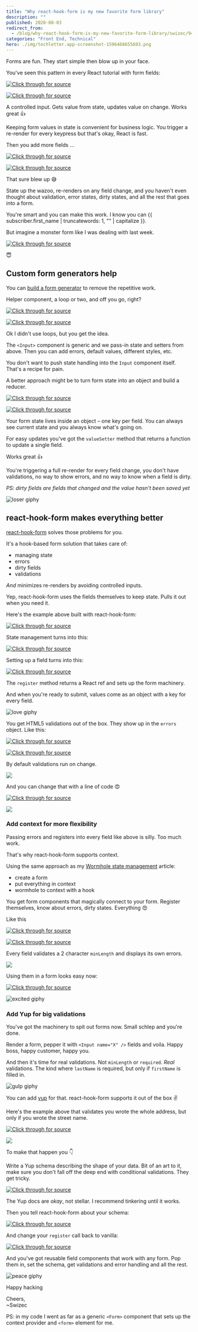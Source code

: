 ```yaml
---
title: "Why react-hook-form is my new favorite form library"
description: ""
published: 2020-08-03
redirect_from:
  - /blog/why-react-hook-form-is-my-new-favorite-form-library/swizec/9467
categories: "Front End, Technical"
hero: ./img/techletter.app-screenshot-1596468655693.png
---
```


Forms are fun. They start simple then blow up in your face.

You've seen this pattern in every React tutorial with form fields:

[![Click through for source](./img/techletter.app-screenshot-1596468655693.png)](https://codesandbox.io/s/jovial-khorana-63819)

[![Click through for source](./img/techletter.app-screenshot-1596468638815.png)](<https://carbon.now.sh/?bg=rgba(255,255,255,1)&t=seti&l=javascript&ds=true&wc=true&wa=true&pv=48px&ph=32px&ln=false&code=const%20%5BfirstName%2C%20setFirstName%5D%20%3D%20useState(%22%22)%3B%0A%0A%2F%2F%20...%0A%3Cinput%0A%20%20name%3D%22firstName%22%0A%20%20value%3D%7BfirstName%7D%0A%20%20onChange%3D%7Bevent%20%3D%3E%20setFirstName(event.target.value)%7D%0A%2F%3E>)

A controlled input. Gets value from state, updates value on change. Works great 👍

Keeping form values in state is convenient for business logic. You trigger a re-render for every keypress but that's okay, React is fast.

Then you add more fields ...

[![Click through for source](./img/techletter.app-screenshot-1596468654063.png)](https://codesandbox.io/s/hardcore-colden-viz62)

[![Click through for source](./img/techletter.app-screenshot-1596468638949.png)](<https://carbon.now.sh/?bg=rgba(255,255,255,1)&t=seti&l=javascript&ds=true&wc=true&wa=true&pv=48px&ph=32px&ln=false&code=%20%20const%20%5BfirstName%2C%20setFirstName%5D%20%3D%20useState(%22%22)%3B%0A%20%20const%20%5BlastName%2C%20setLastName%5D%20%3D%20useState(%22%22)%3B%0A%20%20const%20%5Baddress1%2C%20setAddress1%5D%20%3D%20useState(%22%22)%3B%0A%20%20const%20%5Baddress2%2C%20setAddress2%5D%20%3D%20useState(%22%22)%3B%0A%20%20const%20%5Bcity%2C%20setCity%5D%20%3D%20useState(%22%22)%3B%0A%20%20const%20%5Bzip%2C%20setZip%5D%20%3D%20useState(%22%22)%3B%0A%20%20const%20%5Bstate%2C%20setState%5D%20%3D%20useState(%22%22)%3B>)

That sure blew up 😅

State up the wazoo, re-renders on any field change, and you haven't even thought about validation, error states, dirty states, and all the rest that goes into a form.

You're smart and you can make this work. I know you can {{ subscriber.first_name | truncatewords: 1, "" | capitalize }}.

But imagine a monster form like I was dealing with last week.

[![Click through for source](./img/techletter.app-screenshot-1596468640544.png)](https://twitter.com/Swizec/status/1288627385990918144)

😇

## Custom form generators help

You can [build a form generator](https://swizec.com/blog/why-you-should-build-a-form-generator/swizec/9394) to remove the repetitive work.

Helper component, a loop or two, and off you go, right?

[![Click through for source](./img/techletter.app-screenshot-1596468638431.png)](<https://carbon.now.sh/?bg=rgba(255,255,255,1)&t=seti&l=javascript&ds=true&wc=true&wa=true&pv=48px&ph=32px&ln=false&code=const%20Input%20%3D%20(%7B%20name%2C%20value%2C%20setValue%2C%20placeholder%20%7D)%20%3D%3E%20(%0A%20%20%3Cinput%0A%20%20%20%20name%3D%7Bname%7D%0A%20%20%20%20value%3D%7Bvalue%7D%0A%20%20%20%20placeholder%3D%7Bplaceholder%7D%0A%20%20%20%20onChange%3D%7Bevent%20%3D%3E%20setValue(event.target.value)%7D%0A%20%20%2F%3E%0A)%3B>)

[![Click through for source](./img/techletter.app-screenshot-1596468654418.png)](https://codesandbox.io/s/friendly-hypatia-j27ck)

Ok I didn't use loops, but you get the idea.

The `<Input>` component is generic and we pass-in state and setters from above. Then you can add errors, default values, different styles, etc.

You don't want to push state handling into the `Input` component itself. That's a recipe for pain.

A better approach might be to turn form state into an object and build a reducer.

[![Click through for source](./img/techletter.app-screenshot-1596468655220.png)](https://codesandbox.io/s/recursing-bogdan-i2c4x)

[![Click through for source](./img/techletter.app-screenshot-1596468638930.png)](<https://carbon.now.sh/?bg=rgba(255,255,255,1)&t=seti&l=javascript&ds=true&wc=true&wa=true&pv=48px&ph=32px&ln=false&code=%20%20const%20%5B%0A%20%20%20%20%7B%20firstName%2C%20lastName%2C%20address1%2C%20address2%2C%20city%2C%20zip%2C%20state%20%7D%2C%0A%20%20%20%20setState%0A%20%20%5D%20%3D%20useState(%7B%0A%20%20%20%20firstName%3A%20%22%22%2C%0A%20%20%20%20lastName%3A%20%22%22%2C%0A%20%20%20%20address1%3A%20%22%22%2C%0A%20%20%20%20address2%3A%20%22%22%2C%0A%20%20%20%20city%3A%20%22%22%2C%0A%20%20%20%20zip%3A%20%22%22%2C%0A%20%20%20%20state%3A%20%22%22%0A%20%20%7D)%3B%0A%0A%20%20function%20valueSetter(name)%20%7B%0A%20%20%20%20return%20value%20%3D%3E%0A%20%20%20%20%20%20setState(formState%20%3D%3E%20%7B%0A%20%20%20%20%20%20%20%20return%20%7B%0A%20%20%20%20%20%20%20%20%20%20...formState%2C%0A%20%20%20%20%20%20%20%20%20%20%5Bname%5D%3A%20value%0A%20%20%20%20%20%20%20%20%7D%3B%0A%20%20%20%20%20%20%7D)%3B%0A%20%20%7D%0A%20%20%0A%20%20%2F%2F%20...%0A%20%20%0A%20%20%3CInput%0A%20%20%20%20%20%20name%3D%22lastName%22%0A%20%20%20%20%20%20value%3D%7BlastName%7D%0A%20%20%20%20%20%20setValue%3D%7BvalueSetter(%22lastName%22)%7D%0A%20%20%20%20%2F%3E>)

Your form state lives inside an object – one key per field. You can always see current state and you always know what's going on.

For easy updates you've got the `valueSetter` method that returns a function to update a single field.

Works great 👍

You're triggering a full re-render for every field change, you don't have validations, no way to show errors, and no way to know when a field is dirty.

_PS: dirty fields are fields that changed and the value hasn't been saved yet_

![loser giphy](./img/media-mcH0upG1TeEak-giphy.gif)

## react-hook-form makes everything better

[react-hook-form](https://react-hook-form.com/) solves those problems for you.

It's a hook-based form solution that takes care of:

- managing state
- errors
- dirty fields
- validations

_And_ minimizes re-renders by avoiding controlled inputs.

Yep, react-hook-form uses the fields themselves to keep state. Pulls it out when you need it.

Here's the example above built with react-hook-form:

[![Click through for source](./img/techletter.app-screenshot-1596468653651.png)](https://codesandbox.io/s/staging-lake-gg7zm)

State management turns into this:

[![Click through for source](./img/techletter.app-screenshot-1596468638585.png)](<https://carbon.now.sh/?bg=rgba(255,255,255,1)&t=seti&l=javascript&ds=true&wc=true&wa=true&pv=48px&ph=32px&ln=false&code=const%20%7B%20register%2C%20handleSubmit%20%7D%20%3D%20useForm()%3B>)

Setting up a field turns into this:

[![Click through for source](./img/techletter.app-screenshot-1596468638643.png)](<https://carbon.now.sh/?bg=rgba(255,255,255,1)&t=seti&l=javascript&ds=true&wc=true&wa=true&pv=48px&ph=32px&ln=false&code=const%20Input%20%3D%20(%7B%20name%2C%20register%20%7D)%20%3D%3E%20(%0A%09%3Cinput%20name%3D%7Bname%7D%20ref%3D%7Bregister%7D%20%2F%3E%0A)>)

The `register` method returns a React ref and sets up the form machinery.

And when you're ready to submit, values come as an object with a key for every field.

![love giphy](./img/media-26FLdmIp6wJr91JAI-giphy.gif)

You get HTML5 validations out of the box. They show up in the `errors` object. Like this:

[![Click through for source](./img/techletter.app-screenshot-1596468835077.png)](https://codesandbox.io/s/shy-leftpad-c82j0)

[![Click through for source](./img/techletter.app-screenshot-1596468638835.png)](<https://carbon.now.sh/?bg=rgba(255,255,255,1)&t=seti&l=javascript&ds=true&wc=true&wa=true&pv=48px&ph=32px&ln=false&code=const%20Input%20%3D%20(%7B%20name%2C%20register%2C%20errors%2C%20placeholder%20%7D)%20%3D%3E%20(%0A%20%20%3C%3E%0A%20%20%20%20%3Cinput%0A%20%20%20%20%20%20name%3D%7Bname%7D%0A%20%20%20%20%20%20ref%3D%7Bregister(%7B%20minLength%3A%205%20%7D)%7D%0A%20%20%20%20%20%20placeholder%3D%7Bplaceholder%7D%0A%20%20%20%20%2F%3E%0A%20%20%20%20%7Berrors%20%26%26%20%3Cspan%3E%7Bname%7D%20is%20invalid%3C%2Fspan%3E%7D%0A%20%20%3C%2F%3E%0A)%3B%0A%0A%2F%2F%20...%0A%20%20const%20%7B%20register%2C%20handleSubmit%2C%20errors%20%7D%20%3D%20useForm()%3B%0A%20%20%0A%2F%2F%20...%0A%3CInput%20name%3D%22firstName%22%20register%3D%7Bregister%7D%20errors%3D%7Berrors.firstName%7D%20%2F%3E>)

By default validations run on change.

![](./img/8OoC3l4.gif)

And you can change that with a line of code 😍

[![Click through for source](./img/techletter.app-screenshot-1596468638418.png)](<https://carbon.now.sh/?bg=rgba(255,255,255,1)&t=seti&l=javascript&ds=true&wc=true&wa=true&pv=48px&ph=32px&ln=false&code=const%20%7B%20register%2C%20handleSubmit%2C%20errors%20%7D%20%3D%20useForm(%7B%0A%09mode%3A%20'onBlur'%0A%7D)%3B>)

![](./img/DnFojjm.gif)

### Add context for more flexibility

Passing errors and registers into every field like above is silly. Too much work.

That's why react-hook-form supports context.

Using the same approach as my [Wormhole state management](https://swizec.com/blog/wormhole-state-management/swizec/9442) article:

- create a form
- put everything in context
- wormhole to context with a hook

You get form components that magically connect to your form. Register themselves, know about errors, dirty states. Everything 😍

Like this

[![Click through for source](./img/techletter.app-screenshot-1596468652847.png)](https://codesandbox.io/s/optimistic-euclid-46ifb)

[![Click through for source](./img/techletter.app-screenshot-1596468638708.png)](<https://carbon.now.sh/?bg=rgba(255,255,255,1)&t=seti&l=javascript&ds=true&wc=true&wa=true&pv=48px&ph=32px&ln=false&code=const%20Input%20%3D%20(%7B%20name%2C%20placeholder%20%7D)%20%3D%3E%20%7B%0A%20%20const%20%7B%20register%2C%20errors%20%7D%20%3D%20useFormContext()%3B%0A%0A%20%20return%20(%0A%20%20%20%20%3C%3E%0A%20%20%20%20%20%20%3Cinput%0A%20%20%20%20%20%20%20%20name%3D%7Bname%7D%0A%20%20%20%20%20%20%20%20ref%3D%7Bregister(%7B%20minLength%3A%202%20%7D)%7D%0A%20%20%20%20%20%20%20%20placeholder%3D%7Bplaceholder%7D%0A%20%20%20%20%20%20%2F%3E%0A%20%20%20%20%20%20%7Berrors%5Bname%5D%20%26%26%20%3Cspan%3E%7Bname%7D%20is%20invalid%3C%2Fspan%3E%7D%0A%20%20%20%20%3C%2F%3E%0A%20%20)%3B%0A%7D%3B>)

Every field validates a 2 character `minLength` and displays its own errors.

![](./img/t10OP3q.gif)

Using them in a form looks easy now:

[![Click through for source](./img/techletter.app-screenshot-1596468638827.png)](<https://carbon.now.sh/?bg=rgba(255,255,255,1)&t=seti&l=javascript&ds=true&wc=true&wa=true&pv=48px&ph=32px&ln=false&code=%3CInput%20name%3D%22firstName%22%20%2F%3E>)

![excited giphy](./img/media-UO5elnTqo4vSg-giphy.gif)

### Add Yup for big validations

You've got the machinery to spit out forms now. Small schlep and you're done.

Render a form, pepper it with `<Input name="X" />` fields and voila. Happy boss, happy customer, happy you.

And then it's time for real validations. Not `minLength` or `required`. _Real_ validations. The kind where `lastName` is required, but only if `firstName` is filled in.

![gulp giphy](./img/media-13YroVUrUrLCec-giphy-downsized-medium.gif)

You can add [yup](https://github.com/jquense/yup) for that. react-hook-form supports it out of the box ✌️

Here's the example above that validates you wrote the whole address, but only if you wrote the street name.

[![Click through for source](./img/techletter.app-screenshot-1596468656833.png)](https://codesandbox.io/s/dreamy-rain-xoc5s)

![](./img/SrY8mvc.gif)

To make that happen you 👇

Write a Yup schema describing the shape of your data. Bit of an art to it, make sure you don't fall off the deep end with conditional validations. They get tricky.

[![Click through for source](./img/techletter.app-screenshot-1596468638837.png)](<https://carbon.now.sh/?bg=rgba(255,255,255,1)&t=seti&l=javascript&ds=true&wc=true&wa=true&pv=48px&ph=32px&ln=false&code=const%20schema%20%3D%20yup.object().shape(%7B%0A%20%20firstName%3A%20yup.string()%2C%0A%20%20lastName%3A%20yup.string()%2C%0A%20%20address1%3A%20yup.string()%2C%0A%20%20address2%3A%20yup.string()%2C%0A%20%20city%3A%20yup.string().when(%22address1%22%2C%20%7B%0A%20%20%20%20is%3A%20address1%20%3D%3E%20address1.length%20%3E%200%2C%0A%20%20%20%20then%3A%20yup.string().required()%0A%20%20%7D)%2C%0A%20%20state%3A%20yup.string().when(%22address1%22%2C%20%7B%0A%20%20%20%20is%3A%20address1%20%3D%3E%20address1.length%20%3E%200%2C%0A%20%20%20%20then%3A%20yup.string().required()%0A%20%20%7D)%2C%0A%20%20zip%3A%20yup.string().when(%22address1%22%2C%20%7B%0A%20%20%20%20is%3A%20address1%20%3D%3E%20address1.length%20%3E%200%2C%0A%20%20%20%20then%3A%20yup.string().required()%0A%20%20%7D)%0A%7D)%3B>)

The Yup docs are _okay_, not stellar. I recommend tinkering until it works.

Then you tell react-hook-form about your schema:

[![Click through for source](./img/techletter.app-screenshot-1596468638535.png)](<https://carbon.now.sh/?bg=rgba(255,255,255,1)&t=seti&l=javascript&ds=true&wc=true&wa=true&pv=48px&ph=32px&ln=false&code=%20%20const%20formMethods%20%3D%20useForm(%7B%0A%20%20%20%20mode%3A%20%22onChange%22%2C%0A%20%20%20%20resolver%3A%20yupResolver(schema)%0A%20%20%7D)%3B>)

And change your `register` call back to vanilla:

[![Click through for source](./img/techletter.app-screenshot-1596468638504.png)](<https://carbon.now.sh/?bg=rgba(255,255,255,1)&t=seti&l=javascript&ds=true&wc=true&wa=true&pv=48px&ph=32px&ln=false&code=%3Cinput%20name%3D%7Bname%7D%20ref%3D%7Bregister%7D%20placeholder%3D%7Bplaceholder%7D%20%2F%3E>)

And you've got reusable field components that work with any form. Pop them in, set the schema, get validations and error handling and all the rest.

![peace giphy](./img/media-xUPGcyuPRNjODvvOFO-giphy.gif)

Happy hacking

Cheers,  
~Swizec

PS: in my code I went as far as a generic `<Form>` component that sets up the context provider and `<form>` element for me.
